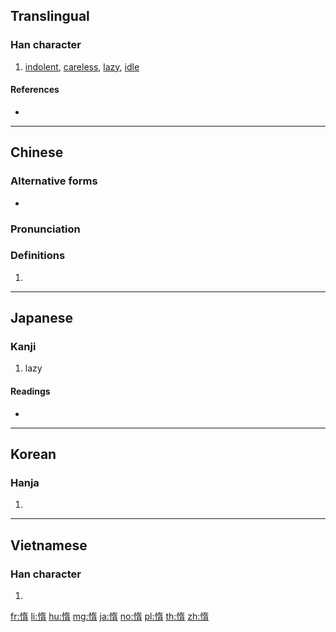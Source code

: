 {{character info/new}}
==Translingual==

===Han character===
{{Han char|rn=61|rad=心|as=09|sn=12|four=94027|canj=PKMB|ids=⿰忄⿱左月}}

# [[indolent]], [[careless]], [[lazy]], [[idle]]

====References====
* {{Han ref|kx=0392.210|dkj=10855|dj=0728.070|hdz=42326.110|uh=60F0|ud=24816|bh=B46B|bd=46187}}

----

==Chinese==
{{zh-forms}}

===Alternative forms===
* {{zh-l|媠}}

===Pronunciation===
{{zh-pron
|m=duò
|c=do6
|h=pfs=tho
|mn=tō/tōaⁿ
|mn_note=tō - literary; tōaⁿ - vernacular
|mn-t=duan6
|mc=y
|oc=y
|cat=a
}}

===Definitions===
{{zh-hanzi}}

# {{rfdef|lang=zh}}

----

==Japanese==

===Kanji===
{{ja-kanji|grade=c|rs=心09}}

# lazy

====Readings====
* {{ja-readings|on=[[だ]] (da)|kun=[[おこたる]] (okotaru)}}

----

==Korean==

===Hanja===
{{ko-hanja|hangeul=타|eumhun=|rv=ta|mr=t'a|y=tha}}

# {{defn|lang=ko|sort=心09}}

----

==Vietnamese==

===Han character===
{{vi-readings|rs=心09|hanviet=[[đoạ]], [[noạ]]}}

# {{defn|lang=vi|sort=心09}}

[[fr:惰]]
[[li:惰]]
[[hu:惰]]
[[mg:惰]]
[[ja:惰]]
[[no:惰]]
[[pl:惰]]
[[th:惰]]
[[zh:惰]]